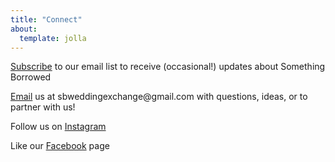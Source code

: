 ```yaml
---
title: "Connect"
about:
  template: jolla
---
```


::: {.text-center}
<i class="fa-regular fa-newspaper"></i> [Subscribe](https://airtable.com/appXc1jGJLZweRSbH/pagkA076KhX8YpGt9/form) to our email list to receive (occasional!) updates about Something Borrowed

<i class="fa-regular fa-envelope"></i> [Email](mailto:sbweddingexchange@gmail.com) us at sbweddingexchange\@gmail.com with questions, ideas, or to partner with us!

<i class="bi bi-instagram"></i> Follow us on [Instagram](https://www.instagram.com/sb_wedding_exchange?igsh=MWJoNGd4N25jdW9wOQ==)

<i class="bi bi-facebook"></i> Like our [Facebook](https://www.facebook.com/people/Something-Borrowed-Exchange/61577763839645/) page
:::